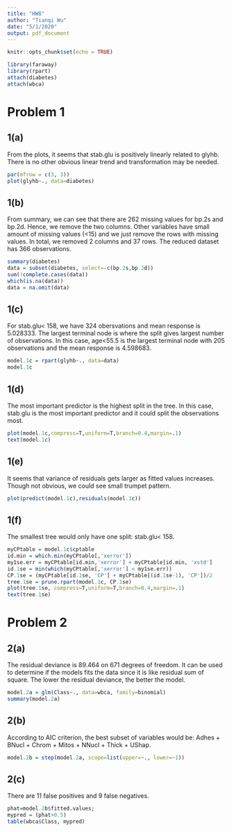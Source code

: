 ```yaml
---
title: "HW8"
author: "Tianqi Wu"
date: "5/1/2020"
output: pdf_document
---
```


```r
knitr::opts_chunk$set(echo = TRUE)
```

```r
library(faraway)
library(rpart)
attach(diabetes)
attach(wbca)
```


# Problem 1

## 1(a)

From the plots, it seems that stab.glu is positively linearly related to glyhb. There is no other obvious linear trend and transformation may be needed.

```r
par(mfrow = c(3, 3))
plot(glyhb~., data=diabetes)
```


## 1(b)
From summary, we can see that there are 262 missing values for bp.2s and bp.2d. Hence, we remove the two columns. Other variables have small amount of missing values (<15) and we just remove the rows with missing values. In total, we removed 2 columns and 37 rows. The reduced dataset has 366 observations.

```r
summary(diabetes)
data = subset(diabetes, select=-c(bp.2s,bp.2d))
sum(!complete.cases(data))
which(is.na(data))
data = na.omit(data)
```

## 1(c)

For stab.glu< 158, we have 324 obersvations and mean response is 5.028333. The largest terminal node is where the split gives largest number of observations. In this case, age<55.5 is the largest terminal node with 205 observations and the mean response is 4.598683.

```r
model.1c = rpart(glyhb~., data=data)
model.1c
```

## 1(d)

The most important predictor is the highest split in the tree. In this case, stab.glu is the most important predictor and it could split the observations most.

```r
plot(model.1c,compress=T,uniform=T,branch=0.4,margin=.1)
text(model.1c)
```


## 1(e)

It seems that variance of residuals gets larger as fitted values increases. Though not obvious, we could see small trumpet pattern.

```r
plot(predict(model.1c),residuals(model.1c))
```

## 1(f)

The smallest tree would only have one split: stab.glu< 158.

```r
myCPtable = model.1c$cptable
id.min = which.min(myCPtable[,'xerror'])
my1se.err = myCPtable[id.min,'xerror'] + myCPtable[id.min, 'xstd']
id.1se = min(which(myCPtable[,'xerror'] < my1se.err)) 
CP.1se = (myCPtable[id.1se, 'CP'] + myCPtable[(id.1se-1), 'CP'])/2
tree.1se = prune.rpart(model.1c, CP.1se)
plot(tree.1se, compress=T,uniform=T,branch=0.4,margin=.1)
text(tree.1se)
```

# Problem 2 

## 2(a)

The residual deviance is 89.464  on 671  degrees of freedom. It can be used to determine if the models fits the data since it is like residual sum of square. The lower the residual deviance, the better the model.


```r
model.2a = glm(Class~., data=wbca, family=binomial)
summary(model.2a)
```

## 2(b)

According to AIC criterion, the best subset of variables would be: Adhes + BNucl + Chrom + Mitos + NNucl + Thick + UShap.

```r
model.2b = step(model.2a, scope=list(upper=~., lower=~1))
```

## 2(c)

There are 11 false positives and 9 false negatives.

```r
phat=model.2b$fitted.values;
mypred = (phat>0.5)
table(wbca$Class, mypred)
```




